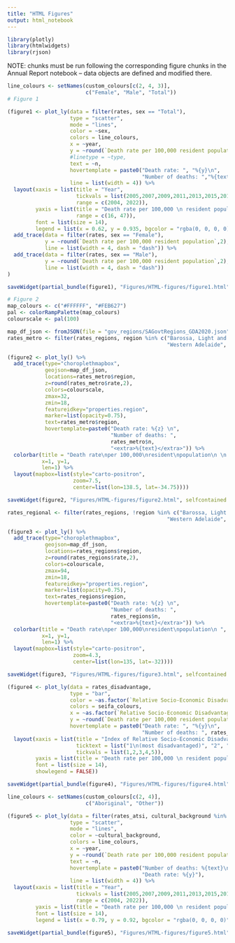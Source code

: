 ```yaml
---
title: "HTML Figures"
output: html_notebook
---
```


```r
library(plotly)
library(htmlwidgets)
library(rjson)
```

NOTE: chunks must be run following the corresponding figure chunks in the Annual Report notebook -- data objects are defined and modified there.


```r
line_colours <- setNames(custom_colours[c(2, 4, 3)],
                         c("Female", "Male", "Total"))
# Figure 1

(figure1 <- plot_ly(data = filter(rates, sex == "Total"),
                    type = "scatter",
                    mode = "lines",
                    color = ~sex,
                    colors = line_colours,
                    x = ~year,
                    y = ~round(`Death rate per 100,000 resident population`,2),
                    #linetype = ~type,
                    text = ~n,
                    hovertemplate = paste0("Death rate: ", "%{y}\n",
                                           "Number of deaths: ","%{text}"),
                    line = list(width = 4)) %>% 
  layout(xaxis = list(title = "Year",
                      tickvals = list(2005,2007,2009,2011,2013,2015,2017,2019,2021),
                      range = c(2004, 2022)),
         yaxis = list(title = "Death rate per 100,000 \n resident population",
                      range = c(16, 47)),
         font = list(size = 14),
         legend = list(x = 0.62, y = 0.935, bgcolor = "rgba(0, 0, 0, 0)")) %>% 
  add_trace(data = filter(rates, sex == "Female"),
            y = ~round(`Death rate per 100,000 resident population`,2), name = "Female",
            line = list(width = 4, dash = "dash")) %>% 
  add_trace(data = filter(rates, sex == "Male"),
            y = ~round(`Death rate per 100,000 resident population`,2), name = "Male",
            line = list(width = 4, dash = "dash"))
)

saveWidget(partial_bundle(figure1), "Figures/HTML-figures/figure1.html", selfcontained = F, libdir = "index_files")
```


```r
# Figure 2
map_colours <- c("#FFFFFF", "#FEB627")
pal <- colorRampPalette(map_colours)
colourscale <- pal(100)

map_df_json <- fromJSON(file = "gov_regions/SAGovtRegions_GDA2020.json")
rates_metro <- filter(rates_regions, region %in% c("Barossa, Light and Lower North", "Northern Adelaide", "Eastern Adelaide", 
                                                   "Western Adelaide", "Adelaide Hills", "Southern Adelaide"))

(figure2 <- plot_ly() %>% 
  add_trace(type="choroplethmapbox",
            geojson=map_df_json,
            locations=rates_metro$region,
            z=round(rates_metro$rate,2),
            colors=colourscale,
            zmax=32,
            zmin=18,
            featureidkey="properties.region",
            marker=list(opacity=0.75),
            text=rates_metro$region,
            hovertemplate=paste0("Death rate: %{z} \n",
                                 "Number of deaths: ",
                                 rates_metro$n,
                                 "<extra>%{text}</extra>")) %>% 
  colorbar(title = "Death rate\nper 100,000\nresident\npopulation\n \n ",
           x=1, y=1,
           len=1) %>% 
  layout(mapbox=list(style="carto-positron",
                     zoom=7.5,
                     center=list(lon=138.5, lat=-34.75))))

saveWidget(figure2, "Figures/HTML-figures/figure2.html", selfcontained = F, libdir = "index_files")
```

```r
rates_regional <- filter(rates_regions, !region %in% c("Barossa, Light and Lower North", "Northern Adelaide", "Eastern Adelaide", 
                                                   "Western Adelaide", "Adelaide Hills", "Southern Adelaide"))

(figure3 <- plot_ly() %>% 
  add_trace(type="choroplethmapbox",
            geojson=map_df_json,
            locations=rates_regions$region,
            z=round(rates_regions$rate,2),
            colors=colourscale,
            zmax=94,
            zmin=18,
            featureidkey="properties.region",
            marker=list(opacity=0.75),
            text=rates_regions$region,
            hovertemplate=paste0("Death rate: %{z} \n",
                                 "Number of deaths: ",
                                 rates_regions$n,
                                 "<extra>%{text}</extra>")) %>% 
  colorbar(title = "Death rate\nper 100,000\nresident\npopulation\n ",
           x=1, y=1,
           len=1) %>% 
  layout(mapbox=list(style="carto-positron",
                     zoom=4.3,
                     center=list(lon=135, lat=-32))))

saveWidget(figure3, "Figures/HTML-figures/figure3.html", selfcontained = F, libdir = "index_files")
```


```r
(figure4 <- plot_ly(data = rates_disadvantage,
                    type = "bar",
                    color = ~as.factor(`Relative Socio-Economic Disadvantage Quintile`),
                    colors = seifa_colours,
                    x = ~as.factor(`Relative Socio-Economic Disadvantage Quintile`), 
                    y = ~round(`Death rate per 100,000 resident population`,2),
                    hovertemplate = paste0("Death rate: ", "%{y}\n",
                                           "Number of deaths: ", rates_disadvantage$Deaths)) %>% 
  layout(xaxis = list(title = "Index of Relative Socio-Economic Disadvantage",
                      ticktext = list("1\n(most disadvantaged)", "2", "3", "4", "5\n(least disadvantaged)"),
                      tickvals = list(1,2,3,4,5)),
         yaxis = list(title = "Death rate per 100,000 \n resident population"),
         font = list(size = 14),
         showlegend = FALSE))

saveWidget(partial_bundle(figure4), "Figures/HTML-figures/figure4.html", selfcontained = F, libdir = "index_files")
```


```r
line_colours <- setNames(custom_colours[c(2, 4)],
                         c("Aboriginal", "Other"))

(figure5 <- plot_ly(data = filter(rates_atsi, cultural_background %in% c("Aboriginal", "Other")),
                    type = "scatter",
                    mode = "lines",
                    color = ~cultural_background,
                    colors = line_colours,
                    x = ~year,
                    y = ~round(`Death rate per 100,000 resident population`,2),
                    text = ~n,
                    hovertemplate = paste0("Number of deaths: %{text}\n",
                                           "Death rate: %{y}"),
                    line = list(width = 4)) %>% 
  layout(xaxis = list(title = "Year",
                      tickvals = list(2005,2007,2009,2011,2013,2015,2017,2019,2021),
                      range = c(2004, 2022)),
         yaxis = list(title = "Death rate per 100,000 \n resident population"),
         font = list(size = 14),
         legend = list(x = 0.79, y = 0.92, bgcolor = "rgba(0, 0, 0, 0)")))

saveWidget(partial_bundle(figure5), "Figures/HTML-figures/figure5.html", selfcontained = F, libdir = "index_files")
```

